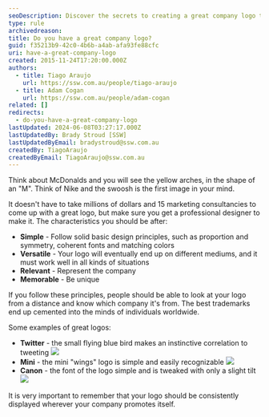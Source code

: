 ```yaml
---
seoDescription: Discover the secrets to creating a great company logo that's simple, versatile, and memorable.
type: rule
archivedreason:
title: Do you have a great company logo?
guid: f35213b9-42c0-4b6b-a4ab-afa93fe88cfc
uri: have-a-great-company-logo
created: 2015-11-24T17:20:00.000Z
authors:
  - title: Tiago Araujo
    url: https://ssw.com.au/people/tiago-araujo
  - title: Adam Cogan
    url: https://ssw.com.au/people/adam-cogan
related: []
redirects:
  - do-you-have-a-great-company-logo
lastUpdated: 2024-06-08T03:27:17.000Z
lastUpdatedBy: Brady Stroud [SSW]
lastUpdatedByEmail: bradystroud@ssw.com.au
createdBy: TiagoAraujo
createdByEmail: TiagoAraujo@ssw.com.au
---
```


Think about McDonalds and you will see the yellow arches, in the shape of an "M". Think of Nike and the swoosh is the first image in your mind.

It doesn't have to take millions of dollars and 15 marketing consultancies to come up with a great logo, but make sure you get a professional designer to make it.
The characteristics you should be after:

- **Simple** - Follow solid basic design principles, such as proportion and symmetry, coherent fonts and matching colors
- **Versatile** - Your logo will eventually end up on different mediums, and it must work well in all kinds of situations
- **Relevant** - Represent the company
- **Memorable** - Be unique

If you follow these principles, people should be able to look at your logo from a distance and know which company it's from. The best trademarks end up cemented into the minds of individuals worldwide.

Some examples of great logos:

- **Twitter** - the small flying blue bird makes an instinctive correlation to tweeting
  ![](twitterlogo.jpg)
- **Mini** - the mini "wings" logo is simple and easily recognizable
  ![](mini-logo.jpg)
- **Canon** - the font of the logo simple and is tweaked with only a slight tilt
  ![](canon-logo.jpg)

It is very important to remember that your logo should be consistently displayed wherever your company promotes itself.

